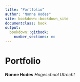 ```yaml
---
title: "Portfolio"
author: "Nonne Hodes"
site: bookdown::bookdown_site
documentclass: book
output:
  bookdown::gitbook:
    number_sections: no
---
```


# Portfolio
__Nonne Hodes__
_Hogeschool Utrecht_